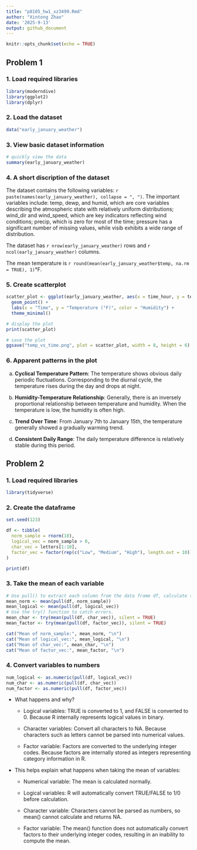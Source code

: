 ```yaml
---
title: "p8105_hw1_xz3499.Rmd"
author: "Xintong Zhao"
date: '2025-9-13'
output: github_document
---
```


```r
knitr::opts_chunk$set(echo = TRUE)
```

## Problem 1

### 1. Load required libraries
```r
library(moderndive)
library(ggplot2)
library(dplyr)
```

### 2. Load the dataset
```r
data("early_january_weather")
```

### 3. View basic dataset information
```r
# quickly view the data
summary(early_january_weather)
```
### 4. A short discription of the dataset
The dataset contains the following variables: `r paste(names(early_january_weather), collapse = ", ")`. The important variables include: temp, dewp, and humid, which are core variables describing the atmospheric state with relatively uniform distributions; wind_dir and wind_speed, which are key indicators reflecting wind conditions; precip, which is zero for most of the time; pressure has a significant number of missing values, while visib exhibits a wide range of distribution.

The dataset has `r nrow(early_january_weather)` rows and `r ncol(early_january_weather)` columns.

The mean temperature is `r round(mean(early_january_weather$temp, na.rm = TRUE), 1)`°F.

### 5. Create scatterplot
```r
scatter_plot <- ggplot(early_january_weather, aes(x = time_hour, y = temp, color = humid)) +
  geom_point() +
  labs(x = "Time", y = "Temperature (°F)", color = "Humidity") +
  theme_minimal()

# display the plot
print(scatter_plot)

# save the plot
ggsave("temp_vs_time.png", plot = scatter_plot, width = 8, height = 6)
```

### 6. Apparent patterns in the plot

a. **Cyclical Temperature Pattern**: The temperature shows obvious daily periodic fluctuations. Corresponding to the diurnal cycle, the temperature rises during the day and drops at night.

b. **Humidity-Temperature Relationship**: Generally, there is an inversely proportional relationship between temperature and humidity. When the temperature is low, the humidity is often high.

c. **Trend Over Time**: From January 7th to January 15th, the temperature generally showed a gradually warming trend.

d. **Consistent Daily Range**: The daily temperature difference is relatively stable during this period.

## Problem 2

### 1. Load required libraries
```r
library(tidyverse)
```

### 2. Create the dataframe
```r
set.seed(123)

df <- tibble(
  norm_sample = rnorm(10),
  logical_vec = norm_sample > 0,
  char_vec = letters[1:10],
  factor_vec = factor(rep(c("Low", "Medium", "High"), length.out = 10))
)

print(df)
```

### 3. Take the mean of each variable
```r
# Use pull() to extract each column from the data frame df, calculate the average value of each vector, and store the result in a variable starting with mean_
mean_norm <- mean(pull(df, norm_sample))
mean_logical <- mean(pull(df, logical_vec))
# Use the try() function to catch errors. 
mean_char <- try(mean(pull(df, char_vec)), silent = TRUE)
mean_factor <- try(mean(pull(df, factor_vec)), silent = TRUE)

cat("Mean of norm_sample:", mean_norm, "\n")
cat("Mean of logical_vec:", mean_logical, "\n")
cat("Mean of char_vec:", mean_char, "\n")
cat("Mean of factor_vec:", mean_factor, "\n")
```

### 4. Convert variables to numbers
```r
num_logical <- as.numeric(pull(df, logical_vec))
num_char <- as.numeric(pull(df, char_vec))
num_factor <- as.numeric(pull(df, factor_vec))
```

* What happens and why?

    * Logical variables: TRUE is converted to 1, and FALSE is converted to 0. Because R internally represents logical values in binary.

    * Character variables: Convert all characters to NA. Because characters such as letters cannot be parsed into numerical values.

    * Factor variable: Factors are converted to the underlying integer codes. Because factors are internally stored as integers representing category information in R.

* This helps explain what happens when taking the mean of variables:

    * Numerical variable: The mean is calculated normally.

    * Logical variables: R will automatically convert TRUE/FALSE to 1/0 before calculation.

    * Character variable: Characters cannot be parsed as numbers, so mean() cannot calculate and returns NA.

    * Factor variable: The mean() function does not automatically convert factors to their underlying integer codes, resulting in an inability to compute the mean.